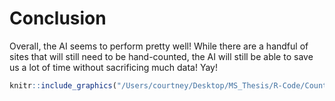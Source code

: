 # Conclusion {#conclusion}

Overall, the AI seems to perform pretty well! While there are a handful of sites that will still need to be hand-counted, the AI will still be able to save us a lot of time without sacrificing much data! Yay!

```r
knitr::include_graphics("/Users/courtney/Desktop/MS_Thesis/R-Code/Count_Check_Bookdown/site002_sd008_spring2019_72.jpg")
```